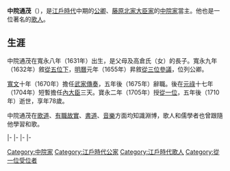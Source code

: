 {{unreferenced|time=2019-04-04T10:41:11+00:00}}
{{東亞男性歷史人物
|名稱 = 中院通茂
|出生日期 = [[寬永|寬永]]八年四月十三（1631年5月14日）
|逝世日期 = [[寶永|寶永]]七年三月二十一（{{death date and age|1710|4|19|1631|5|14}}）
|墓葬 = [[京都府|京都府]][[京都市|京都市]][[上京區|上京區]][[寺町通|寺町通]]北之邊町[[廬山寺|廬山寺]]
|法號 = 溪雲院
|身份 = [[從一位|從一位]][[內大臣|內大臣]]
|主君 = [[明正天皇|明正天皇]]→[[後光明天皇|後光明天皇]]→[[後西天皇|後西天皇]]→[[靈元天皇|靈元天皇]]→[[東山天皇|東山天皇]]
|父親 = {{link-ja|九條兼晴|九条兼晴}}
|母親 = 高倉氏
|妻 = 小笠原氏
|妻之父 = {{link-ja|小笠原政信|小笠原政信}}
|子 = {{link-ja|中院通躬|中院通躬}}、{{link-ja|野宮定基|野宮定基}}、[[久世通夏|久世通夏]]
}}

{{japanese|japanese=中院 通茂|kana=なかのいん みちしげ|romaji=Nakanoin Michishige}}
'''中院通茂'''（{{bd|1631年|5月14日|1710年|4月19日}}），是[[江戶時代|江戶時代]]中期的[[公卿|公卿]]、[[藤原北家|藤原北家]][[大臣家|大臣家]]的[[中院家|中院家]]當主。他也是一位著名的[[歌人|歌人]]。

==生涯==
中院通茂在寬永八年（1631年）出生，是父母{{link-ja|中院通純|中院通純}}及高倉氏（{{link-ja|高倉永慶|高倉永慶}}女）的長子。寬永九年（1632年）敘[[從五位|從五位下]]，[[明曆|明曆]]元年（1655年）昇敘[[從三位|從三位]][[參議|參議]]，位列公卿。

[[寬文|寬文]]十年（1670年）擔任[[武家傳奏|武家傳奏]]，五年後（1675年）辭職。後在[[元祿|元祿]]十七年（1704年）短暫擔任[[內大臣|內大臣]]三天。寶永二年（1705年）授[[從一位|從一位]]，五年後（1710年）逝世，享年78歲。

中院通茂在[[歌道|歌道]]、[[有職故實|有職故實]]、[[書道|書道]]、[[音樂|音樂]]方面均知識淵博，歌人{{link-ja|宣阿|宣阿}}和儒學者{{link-ja|三輪執齋|三輪執斎}}也曾跟隨他學習和歌。

{{start box|width=auto}}
{{s-pre}}
|-
{{s-before|{{link-ja|中院通純|中院通純}}}}
{{s-title|[[中院家|中院家]]當主|1653年3月7日－1710年4月19日}}
{{s-after|{{link-ja|中院通躬|中院通躬}}}}
|-
{{s-off}}
|-
{{s-before|{{link-ja|正親町實豐|正親町実豊}}}}
{{S-ttl|title=[[武家傳奏|武家傳奏]]|years=1670年10月28日－1675年3月6日|regent1=[[日野弘資|日野弘資]]}}
{{S-aft|after=日野弘資|as=唯一武家傳奏}}
|-
{{s-before|[[九條輔實|九條輔實]]}}
{{s-title|[[內大臣|內大臣]]|1704年3月28日－1704年3月31日}}
{{s-after|[[二條綱平|二條綱平]]}}
{{end box}}

[[Category:中院家|Category:中院家]]
[[Category:江戶時代公家|Category:江戶時代公家]]
[[Category:江戶時代歌人|Category:江戶時代歌人]]
[[Category:從一位受位者|Category:從一位受位者]]